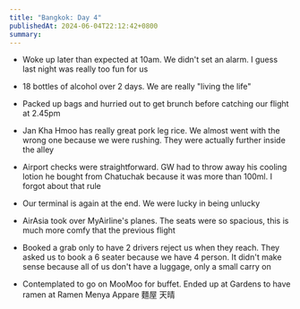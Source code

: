 ```yaml
---
title: "Bangkok: Day 4"
publishedAt: 2024-06-04T22:12:42+0800
summary: 
---
```


- Woke up later than expected at 10am. We didn't set an alarm. I guess last night was really too fun for us

- 18 bottles of alcohol over 2 days. We are really "living the life"

- Packed up bags and hurried out to get brunch before catching our flight at 2.45pm

- Jan Kha Hmoo has really great pork leg rice. We almost went with the wrong one because we were rushing. They were actually further inside the alley

- Airport checks were straightforward. GW had to throw away his cooling lotion he bought from Chatuchak because it was more than 100ml. I forgot about that rule

- Our terminal is again at the end. We were lucky in being unlucky

- AirAsia took over MyAirline's planes. The seats were so spacious, this is much more comfy that the previous flight

- Booked a grab only to have 2 drivers reject us when they reach. They asked us to book a 6 seater because we have 4 person. It didn't make sense because all of us don't have a luggage, only a small carry on

- Contemplated to go on MooMoo for buffet. Ended up at Gardens to have ramen at Ramen Menya Appare 麵屋 天晴